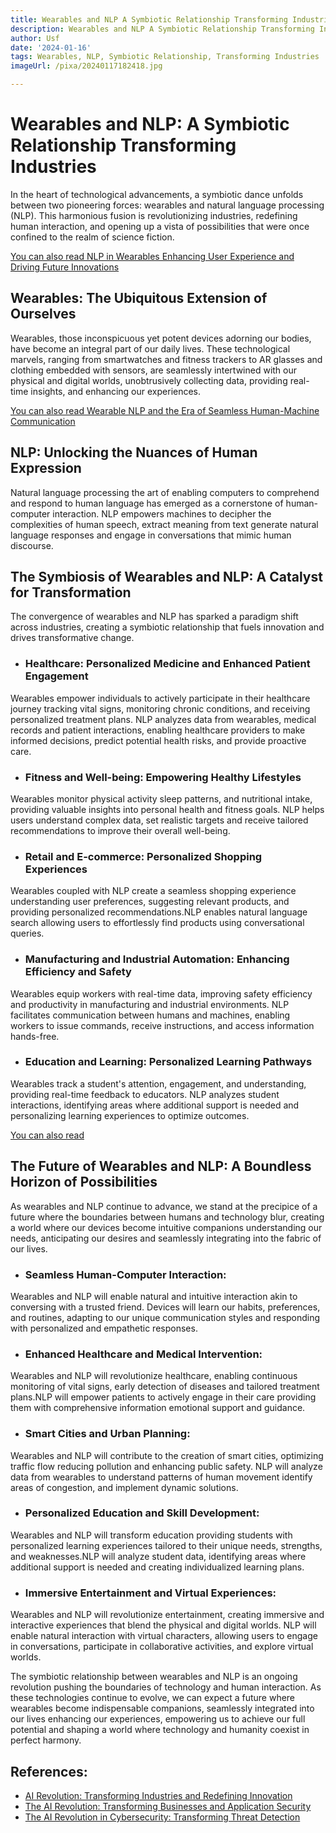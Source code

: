 ```yaml
---
title: Wearables and NLP A Symbiotic Relationship Transforming Industries
description: Wearables and NLP A Symbiotic Relationship Transforming Industries
author: Usf
date: '2024-01-16'
tags: Wearables, NLP, Symbiotic Relationship, Transforming Industries
imageUrl: /pixa/20240117182418.jpg

---
```

# Wearables and NLP: A Symbiotic Relationship Transforming Industries

In the heart of technological  advancements,  a symbiotic dance unfolds between  two pioneering forces:  wearables and natural language  processing (NLP). This  harmonious fusion is revolutionizing  industries, redefining human interaction,  and opening up a vista of possibilities that were once confined to the realm of science fiction.

[You can also read NLP in Wearables Enhancing User Experience and Driving Future Innovations](NLP%20in%20Wearables%20Enhancing%20User%20Experience%20and%20Driving%20Future%20Innovations)


## Wearables: The Ubiquitous Extension of Ourselves

Wearables, those inconspicuous yet  potent  devices adorning our  bodies, have become an integral part of our daily lives.  These technological marvels, ranging from smartwatches and fitness trackers to  AR glasses and clothing embedded with  sensors, are seamlessly intertwined with  our physical and digital worlds, unobtrusively collecting data, providing real-time insights, and enhancing our experiences.

[You can also  read Wearable NLP and the Era of  Seamless Human-Machine Communication](Wearable%20NLP%20and%20the%20Era%20of%20Seamless%20Human-Machine%20Communication)


## NLP: Unlocking the Nuances of Human Expression

Natural language  processing the art of enabling computers to comprehend and respond to human language  has emerged as  a cornerstone of human-computer  interaction. NLP empowers machines to decipher the complexities of human speech, extract meaning from text generate natural  language responses and engage in conversations that mimic human discourse.

## The Symbiosis of Wearables  and NLP: A Catalyst for Transformation

The convergence of wearables and NLP has sparked a paradigm shift across industries, creating a symbiotic relationship that fuels innovation and drives transformative change.

- ### Healthcare:  Personalized  Medicine and  Enhanced Patient Engagement

Wearables empower individuals to actively participate in their healthcare journey  tracking vital signs, monitoring chronic conditions,  and receiving personalized treatment plans.  NLP analyzes data from wearables, medical records and patient interactions, enabling healthcare providers to make informed  decisions, predict potential health risks,  and provide proactive care.

- ###  Fitness and  Well-being: Empowering Healthy Lifestyles

Wearables monitor physical  activity sleep patterns, and nutritional intake, providing valuable insights into personal health and fitness goals. NLP helps users understand complex data, set realistic  targets and  receive tailored  recommendations to improve their overall well-being.

- ### Retail and E-commerce: Personalized Shopping Experiences

Wearables  coupled with NLP create a  seamless shopping experience understanding  user preferences, suggesting relevant products, and providing personalized recommendations.NLP enables natural language search allowing users to effortlessly find products using  conversational queries.

- ### Manufacturing and Industrial Automation: Enhancing Efficiency and  Safety

Wearables equip workers with real-time data, improving safety efficiency and productivity in manufacturing and industrial  environments. NLP  facilitates communication between humans and  machines, enabling workers to issue commands, receive instructions, and access information hands-free.

- ### Education and Learning: Personalized Learning Pathways

Wearables track a student's attention, engagement, and understanding, providing real-time feedback to educators. NLP analyzes student interactions, identifying  areas where additional support is needed and  personalizing learning experiences to optimize outcomes.

[You can also  read  ]()


## The Future  of  Wearables and NLP: A Boundless Horizon of Possibilities

As wearables and NLP continue to advance, we stand at the precipice of a future where the boundaries between humans and technology blur, creating a world where our devices become intuitive companions understanding our  needs, anticipating our desires and seamlessly integrating into the  fabric of our lives.

- ### Seamless Human-Computer Interaction:

Wearables and NLP will enable  natural and intuitive interaction  akin to conversing with a  trusted friend. Devices will learn our habits, preferences, and routines, adapting to our unique communication styles and responding with personalized and empathetic  responses.

- ### Enhanced Healthcare and  Medical Intervention:

Wearables and NLP will revolutionize healthcare, enabling continuous monitoring of vital signs, early detection of diseases and tailored treatment plans.NLP will  empower patients to  actively engage in their care  providing them with comprehensive information emotional support and guidance.

- ### Smart  Cities and Urban Planning:

Wearables and NLP will contribute to the creation of smart cities, optimizing traffic flow reducing pollution and enhancing public safety. NLP will analyze  data from wearables to understand patterns of human movement identify areas  of congestion, and implement dynamic solutions.

- ### Personalized Education  and Skill Development:

Wearables and NLP will transform education  providing students with personalized learning experiences tailored to their unique  needs, strengths, and weaknesses.NLP will analyze student data, identifying areas where additional support  is needed and creating individualized learning plans.

- ### Immersive Entertainment  and Virtual  Experiences:

Wearables and  NLP will revolutionize entertainment, creating  immersive  and interactive  experiences that blend the physical and digital worlds. NLP will enable natural interaction with virtual  characters, allowing users to engage in conversations, participate in collaborative activities, and explore virtual worlds.

The symbiotic relationship between wearables and NLP is an ongoing revolution pushing the boundaries of technology and  human interaction. As these technologies continue to evolve, we can expect a future where wearables become indispensable companions, seamlessly integrated into our lives enhancing our experiences, empowering us to achieve our full potential and shaping a world where technology and humanity coexist in perfect  harmony.

## References:
- [AI Revolution: Transforming Industries and Redefining Innovation](https://www.linkedin.com/pulse/ai-revolution-transforming-industries-redefining-supriya-suresh-g1bqc?trk=article-ssr-frontend-pulse_more-articles_related-content-card)
- [The AI Revolution: Transforming Businesses and Application Security](https://brightsec.com/blog/the-ai-revolution-transforming-businesses-and-application-security/)
- [The AI Revolution in Cybersecurity: Transforming Threat Detection](https://www.linkedin.com/pulse/ai-revolution-cybersecurity-transforming-threat-ali-nouman)
